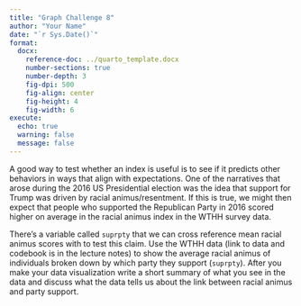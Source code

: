 ```yaml
---
title: "Graph Challenge 8"
author: "Your Name"
date: "`r Sys.Date()`"
format: 
  docx:
    reference-doc: ../quarto_template.docx
    number-sections: true
    number-depth: 3
    fig-dpi: 500
    fig-align: center
    fig-height: 4
    fig-width: 6
execute: 
  echo: true
  warning: false
  message: false
---
```



A good way to test whether an index is useful is to see if it predicts other behaviors in ways that align with expectations. One of the narratives that arose during the 2016 US Presidential election was the idea that support for Trump was driven by racial animus/resentment. If this is true, we might then expect that people who supported the Republican Party in 2016 scored higher on average in the racial animus index in the WTHH survey data. 

There's a variable called `suprpty` that we can cross reference mean racial animus scores with to test this claim. Use the WTHH data (link to data and codebook is in the lecture notes) to show the average racial animus of individuals broken down by which party they support (`suprpty`). After you make your data visualization write a short summary of what you see in the data and discuss what the data tells us about the link between racial animus and party support.

